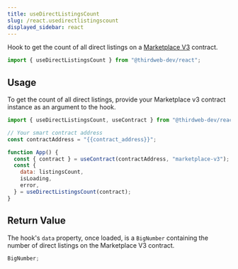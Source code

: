 ---
title: useDirectListingsCount
slug: /react.usedirectlistingscount
displayed_sidebar: react
---


Hook to get the count of all direct listings on a [Marketplace V3](https://thirdweb.com/thirdweb.eth/MarketplaceV3) contract.

```jsx
import { useDirectListingsCount } from "@thirdweb-dev/react";
```

## Usage

To get the count of all direct listings, provide your Marketplace v3 contract instance as
an argument to the hook.

```jsx
import { useDirectListingsCount, useContract } from "@thirdweb-dev/react";

// Your smart contract address
const contractAddress = "{{contract_address}}";

function App() {
  const { contract } = useContract(contractAddress, "marketplace-v3");
  const {
    data: listingsCount,
    isLoading,
    error,
  } = useDirectListingsCount(contract);
}
```

## Return Value

The hook's `data` property, once loaded, is a `BigNumber` containing the number of direct listings on the Marketplace V3 contract.

```ts
BigNumber;
```
